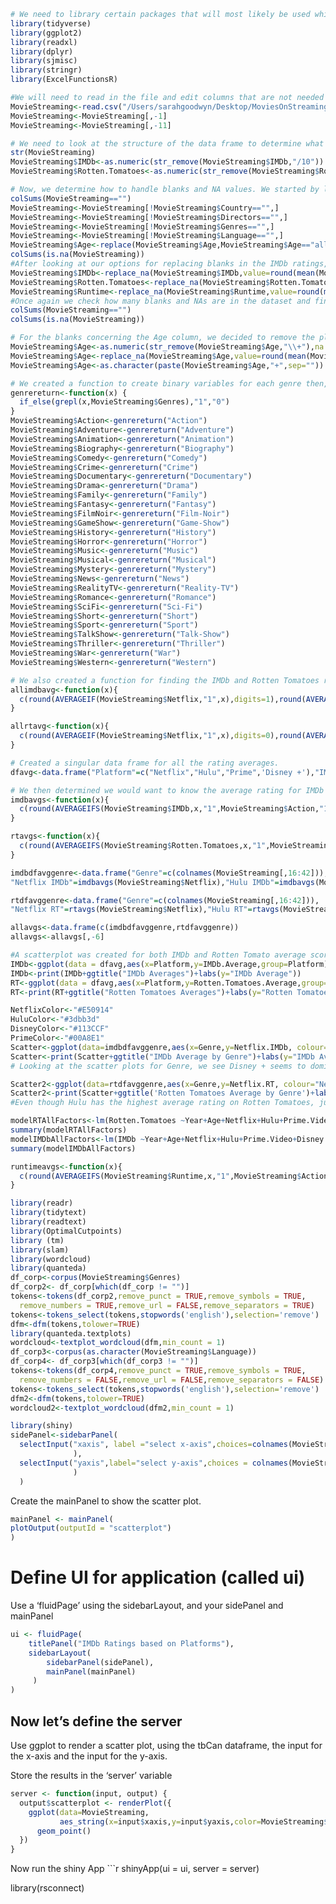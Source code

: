 ```r
# We need to library certain packages that will most likely be used while we are cleaning the data and will be most likely used for the analysis.
library(tidyverse)
library(ggplot2)
library(readxl)
library(dplyr)
library(sjmisc)
library(stringr)
library(ExcelFunctionsR)
```


```r
#We will need to read in the file and edit columns that are not needed for our analysis.
MovieStreaming<-read.csv("/Users/sarahgoodwyn/Desktop/MoviesOnStreamingPlatforms_updated 4.csv")
MovieStreaming<-MovieStreaming[,-1]
MovieStreaming<-MovieStreaming[,-11]

# We need to look at the structure of the data frame to determine what changes we need to make to the data in terms of the class. We determined we will need to eliminate the slash marks in the ratings and make them numeric so we can manipulate them accordingly. 
str(MovieStreaming)
MovieStreaming$IMDb<-as.numeric(str_remove(MovieStreaming$IMDb,"/10"))
MovieStreaming$Rotten.Tomatoes<-as.numeric(str_remove(MovieStreaming$Rotten.Tomatoes,"/100"))

```


```r
# Now, we determine how to handle blanks and NA values. We started by looking at how many blanks there were in each column determining we could eliminate some entries to our data - any movies that had blank country, directors, genres or language was deleted. We also decided to replace the age category "all" with "1+" so it better aligns with the rest of the entries. 
colSums(MovieStreaming=="")
MovieStreaming<-MovieStreaming[!MovieStreaming$Country=="",]
MovieStreaming<-MovieStreaming[!MovieStreaming$Directors=="",]
MovieStreaming<-MovieStreaming[!MovieStreaming$Genres=="",]
MovieStreaming<-MovieStreaming[!MovieStreaming$Language=="",]
MovieStreaming$Age<-replace(MovieStreaming$Age,MovieStreaming$Age=="all","1+")
colSums(is.na(MovieStreaming))
#After looking at our options for replacing blanks in the IMDb ratings, Rotten Tomatoes ratings, and runtime, we decided to replace blanks with the mean values of each category.
MovieStreaming$IMDb<-replace_na(MovieStreaming$IMDb,value=round(mean(MovieStreaming$IMDb,na.rm=TRUE),digits=0))
MovieStreaming$Rotten.Tomatoes<-replace_na(MovieStreaming$Rotten.Tomatoes,value=round(mean(MovieStreaming$Rotten.Tomatoes,na.rm=TRUE),digits=0))
MovieStreaming$Runtime<-replace_na(MovieStreaming$Runtime,value=round(mean(MovieStreaming$Runtime,na.rm=TRUE),digits=0))
#Once again we check how many blanks and NAs are in the dataset and find there are no longer any, so we can begin analysis.
colSums(MovieStreaming=="")
colSums(is.na(MovieStreaming))
```


```r
# For the blanks concerning the Age column, we decided to remove the plus sign and find the mean value of the age groups. Since we converted the "all" category to "1+" we are able to find the mean by eliminating the '+' in the age category. Once we have filled in the NAs, we add the '+' back and convert the column results back to characters.
MovieStreaming$Age<-as.numeric(str_remove(MovieStreaming$Age,"\\+"),na.rm=TRUE)
MovieStreaming$Age<-replace_na(MovieStreaming$Age,value=round(mean(MovieStreaming$Age,na.rm=TRUE),digits=0))
MovieStreaming$Age<-as.character(paste(MovieStreaming$Age,"+",sep=""))
```


```r
# We created a function to create binary variables for each genre then, applied each the function for each genre in the dataframe.
genrereturn<-function(x) {
  if_else(grepl(x,MovieStreaming$Genres),"1","0")
}
MovieStreaming$Action<-genrereturn("Action")
MovieStreaming$Adventure<-genrereturn("Adventure")
MovieStreaming$Animation<-genrereturn("Animation")
MovieStreaming$Biography<-genrereturn("Biography")
MovieStreaming$Comedy<-genrereturn("Comedy")
MovieStreaming$Crime<-genrereturn("Crime")
MovieStreaming$Documentary<-genrereturn("Documentary")
MovieStreaming$Drama<-genrereturn("Drama")
MovieStreaming$Family<-genrereturn("Family")
MovieStreaming$Fantasy<-genrereturn("Fantasy")
MovieStreaming$FilmNoir<-genrereturn("Film-Noir")
MovieStreaming$GameShow<-genrereturn("Game-Show")
MovieStreaming$History<-genrereturn("History")
MovieStreaming$Horror<-genrereturn("Horror")
MovieStreaming$Music<-genrereturn("Music")
MovieStreaming$Musical<-genrereturn("Musical")
MovieStreaming$Mystery<-genrereturn("Mystery")
MovieStreaming$News<-genrereturn("News")
MovieStreaming$RealityTV<-genrereturn("Reality-TV")
MovieStreaming$Romance<-genrereturn("Romance")
MovieStreaming$SciFi<-genrereturn("Sci-Fi")
MovieStreaming$Short<-genrereturn("Short")
MovieStreaming$Sport<-genrereturn("Sport")
MovieStreaming$TalkShow<-genrereturn("Talk-Show")
MovieStreaming$Thriller<-genrereturn("Thriller")
MovieStreaming$War<-genrereturn("War")
MovieStreaming$Western<-genrereturn("Western")
```


```r
# We also created a function for finding the IMDb and Rotten Tomatoes rating averages for each platform.
allimdbavg<-function(x){
  c(round(AVERAGEIF(MovieStreaming$Netflix,"1",x),digits=1),round(AVERAGEIF(MovieStreaming$Hulu,"1",x),digits=1),round(AVERAGEIF(MovieStreaming$Prime.Video,"1",x),digits=1),round(AVERAGEIF(MovieStreaming$Disney.,"1",x),digits=1))
}
```


```r
allrtavg<-function(x){
  c(round(AVERAGEIF(MovieStreaming$Netflix,"1",x),digits=0),round(AVERAGEIF(MovieStreaming$Hulu,"1",x),digits=0),round(AVERAGEIF(MovieStreaming$Prime.Video,"1",x),digits=0),round(AVERAGEIF(MovieStreaming$Disney.,"1",x),digits=0))
}
```


```r
# Created a singular data frame for all the rating averages.
dfavg<-data.frame("Platform"=c("Netflix","Hulu","Prime",'Disney +'),"IMDb Average"=allimdbavg(MovieStreaming$IMDb),"Rotten Tomatoes Average"=allrtavg(MovieStreaming$Rotten.Tomatoes))

```


```r
# We then determined we would want to know the average rating for IMDb and Rotten Tomatoes per genre. We created a function for each of the rating platforms, then created dataframes. Once the two separate dataframes are created we combined them into one dataframe eliminating duplicate columns and blank rows.
imdbavgs<-function(x){
  c(round(AVERAGEIFS(MovieStreaming$IMDb,x,"1",MovieStreaming$Action,"1"),digits = 1),round(AVERAGEIFS(MovieStreaming$IMDb,x,"1",MovieStreaming$Adventure,"1"),digits=1),round(AVERAGEIFS(MovieStreaming$IMDb,x,"1",MovieStreaming$Animation,"1"),digits=1),round(AVERAGEIFS(MovieStreaming$IMDb,x,"1",MovieStreaming$Biography,"1"),digits=1),round(AVERAGEIFS(MovieStreaming$IMDb,x,"1",MovieStreaming$Comedy,"1"),digits=1),round(AVERAGEIFS(MovieStreaming$IMDb,x,"1",MovieStreaming$Crime,"1"),digits=1),round(AVERAGEIFS(MovieStreaming$IMDb,x,"1",MovieStreaming$Documentary,"1"),digits=1),round(AVERAGEIFS(MovieStreaming$IMDb,x,"1",MovieStreaming$Drama,"1"),digits=1),round(AVERAGEIFS(MovieStreaming$IMDb,x,"1",MovieStreaming$Family,"1"),digits=1),round(AVERAGEIFS(MovieStreaming$IMDb,x,"1",MovieStreaming$Fantasy,"1"),digits=1),round(AVERAGEIFS(MovieStreaming$IMDb,x,"1",MovieStreaming$FilmNoir,"1"),digits=1),round(AVERAGEIFS(MovieStreaming$IMDb,x,"1",MovieStreaming$GameShow,"1"),digits=1),round(AVERAGEIFS(MovieStreaming$IMDb,x,"1",MovieStreaming$History,"1"),digits=1),round(AVERAGEIFS(MovieStreaming$IMDb,x,"1",MovieStreaming$Horror,"1"),digits=1),round(AVERAGEIFS(MovieStreaming$IMDb,x,"1",MovieStreaming$Music,"1"),digits=1),round(AVERAGEIFS(MovieStreaming$IMDb,x,"1",MovieStreaming$Musical,"1"),digits=1),round(AVERAGEIFS(MovieStreaming$IMDb,x,"1",MovieStreaming$Mystery,"1"),digits=1),round(AVERAGEIFS(MovieStreaming$IMDb,x,"1",MovieStreaming$News,"1"),digits=1),round(AVERAGEIFS(MovieStreaming$IMDb,x,"1",MovieStreaming$RealityTV,"1"),digits=1),round(AVERAGEIFS(MovieStreaming$IMDb,x,"1",MovieStreaming$Romance,"1"),digits=1),round(AVERAGEIFS(MovieStreaming$IMDb,x,"1",MovieStreaming$SciFi,"1"),digits=1),round(AVERAGEIFS(MovieStreaming$IMDb,x,"1",MovieStreaming$Short,"1"),digits=1),round(AVERAGEIFS(MovieStreaming$IMDb,x,"1",MovieStreaming$Sport,"1"),digits=1),round(AVERAGEIFS(MovieStreaming$IMDb,x,"1",MovieStreaming$TalkShow,"1"),digits=1),round(AVERAGEIFS(MovieStreaming$IMDb,x,"1",MovieStreaming$Thriller,"1"),digits=1),round(AVERAGEIFS(MovieStreaming$IMDb,x,"1",MovieStreaming$War,"1"),digits=1),round(AVERAGEIFS(MovieStreaming$IMDb,x,"1",MovieStreaming$Western,"1"),digits=1))
}
```


```r
rtavgs<-function(x){
  c(round(AVERAGEIFS(MovieStreaming$Rotten.Tomatoes,x,"1",MovieStreaming$Action,"1"),digits = 1),round(AVERAGEIFS(MovieStreaming$Rotten.Tomatoes,x,"1",MovieStreaming$Adventure,"1"),digits=1),round(AVERAGEIFS(MovieStreaming$Rotten.Tomatoes,x,"1",MovieStreaming$Animation,"1"),digits=1),round(AVERAGEIFS(MovieStreaming$Rotten.Tomatoes,x,"1",MovieStreaming$Biography,"1"),digits=1),round(AVERAGEIFS(MovieStreaming$Rotten.Tomatoes,x,"1",MovieStreaming$Comedy,"1"),digits=1),round(AVERAGEIFS(MovieStreaming$Rotten.Tomatoes,x,"1",MovieStreaming$Crime,"1"),digits=1),round(AVERAGEIFS(MovieStreaming$Rotten.Tomatoes,x,"1",MovieStreaming$Documentary,"1"),digits=1),round(AVERAGEIFS(MovieStreaming$Rotten.Tomatoes,x,"1",MovieStreaming$Drama,"1"),digits=1),round(AVERAGEIFS(MovieStreaming$Rotten.Tomatoes,x,"1",MovieStreaming$Family,"1"),digits=1),round(AVERAGEIFS(MovieStreaming$Rotten.Tomatoes,x,"1",MovieStreaming$Fantasy,"1"),digits=1),round(AVERAGEIFS(MovieStreaming$Rotten.Tomatoes,x,"1",MovieStreaming$FilmNoir,"1"),digits=1),round(AVERAGEIFS(MovieStreaming$Rotten.Tomatoes,x,"1",MovieStreaming$GameShow,"1"),digits=1),round(AVERAGEIFS(MovieStreaming$Rotten.Tomatoes,x,"1",MovieStreaming$History,"1"),digits=1),round(AVERAGEIFS(MovieStreaming$Rotten.Tomatoes,x,"1",MovieStreaming$Horror,"1"),digits=1),round(AVERAGEIFS(MovieStreaming$Rotten.Tomatoes,x,"1",MovieStreaming$Music,"1"),digits=1),round(AVERAGEIFS(MovieStreaming$Rotten.Tomatoes,x,"1",MovieStreaming$Musical,"1"),digits=1),round(AVERAGEIFS(MovieStreaming$Rotten.Tomatoes,x,"1",MovieStreaming$Mystery,"1"),digits=1),round(AVERAGEIFS(MovieStreaming$Rotten.Tomatoes,x,"1",MovieStreaming$News,"1"),digits=1),round(AVERAGEIFS(MovieStreaming$Rotten.Tomatoes,x,"1",MovieStreaming$RealityTV,"1"),digits=1),round(AVERAGEIFS(MovieStreaming$Rotten.Tomatoes,x,"1",MovieStreaming$Romance,"1"),digits=1),round(AVERAGEIFS(MovieStreaming$Rotten.Tomatoes,x,"1",MovieStreaming$SciFi,"1"),digits=1),round(AVERAGEIFS(MovieStreaming$Rotten.Tomatoes,x,"1",MovieStreaming$Short,"1"),digits=1),round(AVERAGEIFS(MovieStreaming$Rotten.Tomatoes,x,"1",MovieStreaming$Sport,"1"),digits=1),round(AVERAGEIFS(MovieStreaming$Rotten.Tomatoes,x,"1",MovieStreaming$TalkShow,"1"),digits=1),round(AVERAGEIFS(MovieStreaming$Rotten.Tomatoes,x,"1",MovieStreaming$Thriller,"1"),digits=1),round(AVERAGEIFS(MovieStreaming$Rotten.Tomatoes,x,"1",MovieStreaming$War,"1"),digits=1),round(AVERAGEIFS(MovieStreaming$Rotten.Tomatoes,x,"1",MovieStreaming$Western,"1"),digits=1))
}
```


```r
imdbdfavggenre<-data.frame("Genre"=c(colnames(MovieStreaming[,16:42])),
"Netflix IMDb"=imdbavgs(MovieStreaming$Netflix),"Hulu IMDb"=imdbavgs(MovieStreaming$Hulu), "Prime Video IMDb"= imdbavgs(MovieStreaming$Prime.Video),"Disney + IMDb"=imdbavgs(MovieStreaming$Disney.))
```


```r
rtdfavggenre<-data.frame("Genre"=c(colnames(MovieStreaming[,16:42])),
"Netflix RT"=rtavgs(MovieStreaming$Netflix),"Hulu RT"=rtavgs(MovieStreaming$Hulu), "Prime Video RT"= rtavgs(MovieStreaming$Prime.Video),"Disney + RT"=rtavgs(MovieStreaming$Disney.))
```


```r
allavgs<-data.frame(c(imdbdfavggenre,rtdfavggenre))
allavgs<-allavgs[,-6]
```


```r
#A scatterplot was created for both IMDb and Rotten Tomato average scores per platform to compare how different platforms' content was rated. From what we have determined, Disney+ has the overall average highest score for IMDb and Hulu has the highest average for Rotten Tomatoes.
IMDb<-ggplot(data = dfavg,aes(x=Platform,y=IMDb.Average,group=Platform))+geom_point(aes(color=Platform))+scale_color_manual(values=c("#113CCF", "#3DBB3D", "#E50914","#00A8E1"))
IMDb<-print(IMDb+ggtitle("IMDb Averages")+labs(y="IMDb Average"))
RT<-ggplot(data = dfavg,aes(x=Platform,y=Rotten.Tomatoes.Average,group=Platform))+geom_point(aes(color=Platform))+scale_color_manual(values=c("#113CCF", "#3DBB3D", "#E50914","#00A8E1"))
RT<-print(RT+ggtitle("Rotten Tomatoes Averages")+labs(y="Rotten Tomatoes Average"))
```


```r
NetflixColor<-"#E50914"
HuluColor<-"#3dbb3d"
DisneyColor<-"#113CCF"
PrimeColor<-"#00A8E1"
Scatter<-ggplot(data=imdbdfavggenre,aes(x=Genre,y=Netflix.IMDb, colour="Netflix"))+geom_point()+geom_point(aes(x=Genre,y=Hulu.IMDb,color="Hulu"))+geom_point(aes(x=Genre,y=Prime.Video.IMDb,color='Prime Video'))+geom_point(aes(x=Genre,y=Disney...IMDb,color='Disney +'))+scale_color_manual(values=c(DisneyColor,HuluColor,NetflixColor,PrimeColor))
Scatter<-print(Scatter+ggtitle("IMDb Average by Genre")+labs(y="IMDb Average"))
# Looking at the scatter plots for Genre, we see Disney + seems to dominate in most genres.
```


```r
Scatter2<-ggplot(data=rtdfavggenre,aes(x=Genre,y=Netflix.RT, colour="Netflix"))+geom_point()+geom_point(aes(x=Genre,y=Hulu.RT,color="Hulu"))+geom_point(aes(x=Genre,y=Prime.Video.RT,color='Prime Video'))+geom_point(aes(x=Genre,y=Disney...RT,color='Disney +'))+scale_color_manual(values=c(DisneyColor,HuluColor,NetflixColor,PrimeColor))
Scatter2<-print(Scatter+ggtitle('Rotten Tomatoes Average by Genre')+labs(y='Rotten Tomatoes Average'))
#Even though Hulu has the highest average rating on Rotten Tomatoes, just looking at the scatter plot, you would think Disney + had the highest average rating.
```


```r
modelRTAllFactors<-lm(Rotten.Tomatoes ~Year+Age+Netflix+Hulu+Prime.Video+Disney.+Runtime+Action + Adventure + Animation + Biography + Comedy + Crime + Documentary + Drama + Family + Fantasy + FilmNoir + History + Horror + Music + Musical + Mystery + News + RealityTV + Romance + SciFi + Short + Sport + TalkShow + Thriller + War + Western, data = MovieStreaming)
summary(modelRTAllFactors)
modelIMDbAllFactors<-lm(IMDb ~Year+Age+Netflix+Hulu+Prime.Video+Disney.+Runtime+Action + Adventure + Animation + Biography + Comedy + Crime + Documentary + Drama + Family + Fantasy + FilmNoir + History + Horror + Music + Musical + Mystery + News + RealityTV + Romance + SciFi + Short + Sport + TalkShow + Thriller + War + Western, data = MovieStreaming)
summary(modelIMDbAllFactors)
```

```r
runtimeavgs<-function(x){
  c(round(AVERAGEIFS(MovieStreaming$Runtime,x,"1",MovieStreaming$Action,"1"),digits = 0),round(AVERAGEIFS(MovieStreaming$Runtime,x,"1",MovieStreaming$Adventure,"1"),digits=0),round(AVERAGEIFS(MovieStreaming$Runtime,x,"1",MovieStreaming$Animation,"1"),digits=0),round(AVERAGEIFS(MovieStreaming$Runtime,x,"1",MovieStreaming$Biography,"1"),digits=0),round(AVERAGEIFS(MovieStreaming$Runtime,x,"1",MovieStreaming$Comedy,"1"),digits=0),round(AVERAGEIFS(MovieStreaming$Runtime,x,"1",MovieStreaming$Crime,"1"),digits=0),round(AVERAGEIFS(MovieStreaming$Runtime,x,"1",MovieStreaming$Documentary,"1"),digits=0),round(AVERAGEIFS(MovieStreaming$Runtime,x,"1",MovieStreaming$Drama,"1"),digits=0),round(AVERAGEIFS(MovieStreaming$Runtime,x,"1",MovieStreaming$Family,"1"),digits=0),round(AVERAGEIFS(MovieStreaming$Runtime,x,"1",MovieStreaming$Fantasy,"1"),digits=0),round(AVERAGEIFS(MovieStreaming$Runtime,x,"1",MovieStreaming$FilmNoir,"1"),digits=0),round(AVERAGEIFS(MovieStreaming$Runtime,x,"1",MovieStreaming$GameShow,"1"),digits=0),round(AVERAGEIFS(MovieStreaming$Runtime,x,"1",MovieStreaming$History,"1"),digits=0),round(AVERAGEIFS(MovieStreaming$Runtime,x,"1",MovieStreaming$Horror,"1"),digits=0),round(AVERAGEIFS(MovieStreaming$Runtime,x,"1",MovieStreaming$Music,"1"),digits=0),round(AVERAGEIFS(MovieStreaming$Runtime,x,"1",MovieStreaming$Musical,"1"),digits=0),round(AVERAGEIFS(MovieStreaming$Runtime,x,"1",MovieStreaming$Mystery,"1"),digits=0),round(AVERAGEIFS(MovieStreaming$Runtime,x,"1",MovieStreaming$News,"1"),digits=0),round(AVERAGEIFS(MovieStreaming$Runtime,x,"1",MovieStreaming$RealityTV,"1"),digits=0),round(AVERAGEIFS(MovieStreaming$Runtime,x,"1",MovieStreaming$Romance,"1"),digits=0),round(AVERAGEIFS(MovieStreaming$Runtime,x,"1",MovieStreaming$SciFi,"1"),digits=0),round(AVERAGEIFS(MovieStreaming$Runtime,x,"1",MovieStreaming$Short,"1"),digits=0),round(AVERAGEIFS(MovieStreaming$Runtime,x,"1",MovieStreaming$Sport,"1"),digits=0),round(AVERAGEIFS(MovieStreaming$Runtime,x,"1",MovieStreaming$TalkShow,"1"),digits=0),round(AVERAGEIFS(MovieStreaming$Runtime,x,"1",MovieStreaming$Thriller,"1"),digits=0),round(AVERAGEIFS(MovieStreaming$Runtime,x,"1",MovieStreaming$War,"1"),digits=0),round(AVERAGEIFS(MovieStreaming$Runtime,x,"1",MovieStreaming$Western,"1"),digits=0))
}
```



```r
library(readr)
library(tidytext)
library(readtext)
library(OptimalCutpoints)
library (tm)
library(slam)
library(wordcloud)
library(quanteda)
df_corp<-corpus(MovieStreaming$Genres)
df_corp2<- df_corp[which(df_corp != "")]
tokens<-tokens(df_corp2,remove_punct = TRUE,remove_symbols = TRUE,
  remove_numbers = TRUE,remove_url = FALSE,remove_separators = TRUE)
tokens<-tokens_select(tokens,stopwords('english'),selection='remove')
dfm<-dfm(tokens,tolower=TRUE)
library(quanteda.textplots)
wordcloud<-textplot_wordcloud(dfm,min_count = 1)
df_corp3<-corpus(as.character(MovieStreaming$Language))
df_corp4<- df_corp3[which(df_corp3 != "")]
tokens<-tokens(df_corp4,remove_punct = TRUE,remove_symbols = TRUE,
  remove_numbers = FALSE,remove_url = FALSE,remove_separators = FALSE)
tokens<-tokens_select(tokens,stopwords('english'),selection='remove')
dfm2<-dfm(tokens,tolower=TRUE)
wordcloud2<-textplot_wordcloud(dfm2,min_count = 1)

```

```r

library(shiny)
sidePanel<-sidebarPanel(
  selectInput("xaxis", label ="select x-axis",choices=colnames(MovieStreaming[,c(3,5,6,15,4)])
              ),
  selectInput("yaxis",label="select y-axis",choices = colnames(MovieStreaming[,c(3,5,6,15,4)])
              )
  )

```

Create the mainPanel to show the scatter plot.

```r
mainPanel <- mainPanel(
plotOutput(outputId = "scatterplot")
)
```

# Define UI for application (called ui)

Use a 'fluidPage' using the sidebarLayout, and your sidePanel and mainPanel
```r
ui <- fluidPage(
    titlePanel("IMDb Ratings based on Platforms"),
    sidebarLayout(
        sidebarPanel(sidePanel),
        mainPanel(mainPanel)
     )
)

```

## Now let's define the server

Use ggplot to render a scatter plot, using the tbCan dataframe, the input for the x-axis and the input for the y-axis.

Store the results in the 'server' variable

```r

server <- function(input, output) {
  output$scatterplot <- renderPlot({
    ggplot(data=MovieStreaming,
           aes_string(x=input$xaxis,y=input$yaxis,color=MovieStreaming$Rotten.Tomatoes,size=MovieStreaming$IMDb))+
      geom_point()
  })
}

```

Now run the shiny App
```r
 
shinyApp(ui = ui, server = server)

library(rsconnect)